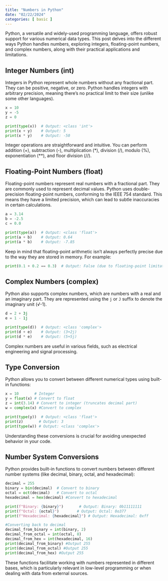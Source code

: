 ```yaml
---
title: "Numbers in Python"
date: "02/22/2024"
categories: [ basic ]
---
```



Python, a versatile and widely-used programming language, offers robust support for various numerical data types.  This post delves into the different ways Python handles numbers, exploring integers, floating-point numbers, and complex numbers, along with their practical applications and limitations.

## Integer Numbers (int)

Integers in Python represent whole numbers without any fractional part. They can be positive, negative, or zero.  Python handles integers with arbitrary precision, meaning there's no practical limit to their size (unlike some other languages).

```python
x = 10
y = -5
z = 0

print(type(x))  # Output: <class 'int'>
print(x + y)    # Output: 5
print(x * y)    # Output: -50
```

Integer operations are straightforward and intuitive. You can perform addition (+), subtraction (-), multiplication (*), division (/), modulo (%), exponentiation (**), and floor division (//).


## Floating-Point Numbers (float)

Floating-point numbers represent real numbers with a fractional part. They are commonly used to represent decimal values.  Python uses double-precision floating-point numbers, conforming to the IEEE 754 standard. This means they have a limited precision, which can lead to subtle inaccuracies in certain calculations.


```python
a = 3.14
b = -2.5
c = 0.0

print(type(a))  # Output: <class 'float'>
print(a + b)    # Output: 0.64
print(a * b)    # Output: -7.85
```

Keep in mind that floating-point arithmetic isn't always perfectly precise due to the way they are stored in memory. For example:

```python
print(0.1 + 0.2 == 0.3)  # Output: False (due to floating-point limitations)
```


## Complex Numbers (complex)

Python also supports complex numbers, which are numbers with a real and an imaginary part.  They are represented using the `j` or `J` suffix to denote the imaginary unit (√-1).

```python
d = 2 + 3j
e = 1 - 1j

print(type(d))  # Output: <class 'complex'>
print(d + e)    # Output: (3+2j)
print(d * e)    # Output: (5+5j)
```

Complex numbers are useful in various fields, such as electrical engineering and signal processing.

## Type Conversion

Python allows you to convert between different numerical types using built-in functions:

```python
x = 10       # Integer
y = float(x) # Convert to float
z = int(3.14) # Convert to integer (truncates decimal part)
w = complex(x) #Convert to complex

print(type(y))  # Output: <class 'float'>
print(z)       # Output: 3
print(type(w)) # Output: <class 'complex'>

```

Understanding these conversions is crucial for avoiding unexpected behavior in your code.


## Number System Conversions

Python provides built-in functions to convert numbers between different number systems (like decimal, binary, octal, and hexadecimal):

```python
decimal = 255
binary = bin(decimal)  # Convert to binary
octal = oct(decimal)   # Convert to octal
hexadecimal = hex(decimal) #Convert to hexadecimal

print(f"Binary: {binary}")       # Output: Binary: 0b11111111
print(f"Octal: {octal}")        # Output: Octal: 0o377
print(f"Hexadecimal: {hexadecimal}") # Output: Hexadecimal: 0xff

#Converting back to decimal
decimal_from_binary = int(binary, 2)
decimal_from_octal = int(octal, 8)
decimal_from_hex = int(hexadecimal, 16)
print(decimal_from_binary) #Output 255
print(decimal_from_octal) #Output 255
print(decimal_from_hex) #Output 255

```


These functions facilitate working with numbers represented in different bases, which is particularly relevant in low-level programming or when dealing with data from external sources.

